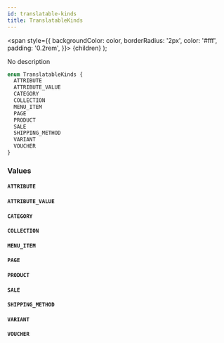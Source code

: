 ```yaml
---
id: translatable-kinds
title: TranslatableKinds
---
```


<span
style={{
      backgroundColor: color,
      borderRadius: '2px',
      color: '#fff',
      padding: '0.2rem',
    }}>
{children}
</span>
);

No description

```graphql
enum TranslatableKinds {
  ATTRIBUTE
  ATTRIBUTE_VALUE
  CATEGORY
  COLLECTION
  MENU_ITEM
  PAGE
  PRODUCT
  SALE
  SHIPPING_METHOD
  VARIANT
  VOUCHER
}
```

### Values

#### `ATTRIBUTE`

#### `ATTRIBUTE_VALUE`

#### `CATEGORY`

#### `COLLECTION`

#### `MENU_ITEM`

#### `PAGE`

#### `PRODUCT`

#### `SALE`

#### `SHIPPING_METHOD`

#### `VARIANT`

#### `VOUCHER`
